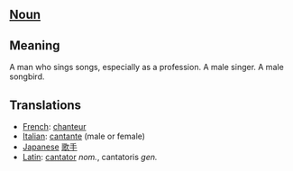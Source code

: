 == [[Noun]] ==

== Meaning ==

A man who sings songs, especially as a profession.  A male singer.  A male songbird.

== Translations ==

*[[French]]: [[chanteur]]
*[[Italian]]: [[cantante]] (male or female)
*[[Japanese]] [[歌手]]
*[[Latin]]: [[cantator]] ''nom.'', cantatoris ''gen.''